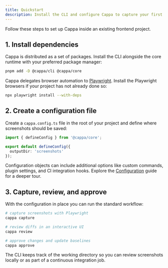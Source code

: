 ```yaml
---
title: Quickstart
description: Install the CLI and configure Cappa to capture your first batch of screenshots.
---
```


Follow these steps to set up Cappa inside an existing frontend project.

## 1. Install dependencies

Cappa is distributed as a set of packages. Install the CLI alongside the core runtime with your
preferred package manager:

```bash
pnpm add -D @cappa/cli @cappa/core
```

Cappa delegates browser automation to [Playwright](https://playwright.dev/). Install the Playwright
browsers if your project has not already done so:

```bash
npx playwright install --with-deps
```

## 2. Create a configuration file

Create a `cappa.config.ts` file in the root of your project and define where screenshots should be
saved:

```ts
import { defineConfig } from '@cappa/core';

export default defineConfig({
  outputDir: 'screenshots'
});
```

Configuration objects can include additional options like custom commands, plugin settings, and CI
integration hooks. Explore the [Configuration](configuration) guide for a deeper tour.

## 3. Capture, review, and approve

With the configuration in place you can run the standard workflow:

```bash
# capture screenshots with Playwright
cappa capture

# review diffs in an interactive UI
cappa review

# approve changes and update baselines
cappa approve
```

The CLI keeps track of the working directory so you can review screenshots locally or as part of a
continuous integration job.
